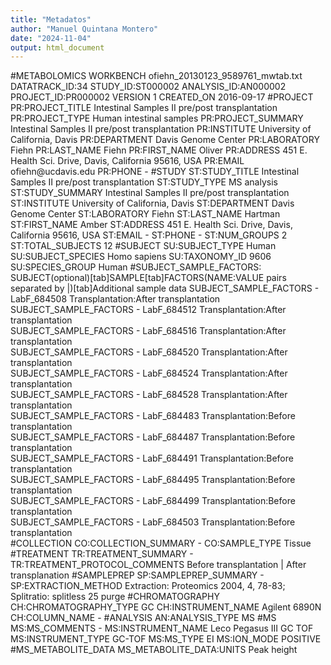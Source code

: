 ---
title: "Metadatos"
author: "Manuel Quintana Montero"
date: "2024-11-04"
output: html_document
---

#METABOLOMICS WORKBENCH ofiehn_20130123_9589761_mwtab.txt DATATRACK_ID:34 STUDY_ID:ST000002 ANALYSIS_ID:AN000002 PROJECT_ID:PR000002
VERSION             	1
CREATED_ON          	2016-09-17
#PROJECT
PR:PROJECT_TITLE                 	Intestinal Samples II pre/post transplantation
PR:PROJECT_TYPE                  	Human intestinal samples
PR:PROJECT_SUMMARY               	Intestinal Samples II pre/post transplantation
PR:INSTITUTE                     	University of California, Davis
PR:DEPARTMENT                    	Davis Genome Center
PR:LABORATORY                    	Fiehn
PR:LAST_NAME                     	Fiehn
PR:FIRST_NAME                    	Oliver
PR:ADDRESS                       	451 E. Health Sci. Drive, Davis, California 95616, USA
PR:EMAIL                         	ofiehn@ucdavis.edu
PR:PHONE                         	-
#STUDY
ST:STUDY_TITLE                   	Intestinal Samples II pre/post transplantation
ST:STUDY_TYPE                    	MS analysis
ST:STUDY_SUMMARY                 	Intestinal Samples II pre/post transplantation
ST:INSTITUTE                     	University of California, Davis
ST:DEPARTMENT                    	Davis Genome Center
ST:LABORATORY                    	Fiehn
ST:LAST_NAME                     	Hartman
ST:FIRST_NAME                    	Amber
ST:ADDRESS                       	451 E. Health Sci. Drive, Davis, California 95616, USA
ST:EMAIL                         	-
ST:PHONE                         	-
ST:NUM_GROUPS                    	2
ST:TOTAL_SUBJECTS                	12
#SUBJECT
SU:SUBJECT_TYPE                  	Human
SU:SUBJECT_SPECIES               	Homo sapiens
SU:TAXONOMY_ID                   	9606
SU:SPECIES_GROUP                 	Human
#SUBJECT_SAMPLE_FACTORS:         	SUBJECT(optional)[tab]SAMPLE[tab]FACTORS(NAME:VALUE pairs separated by |)[tab]Additional sample data
SUBJECT_SAMPLE_FACTORS           	-	LabF_684508	Transplantation:After transplantation	
SUBJECT_SAMPLE_FACTORS           	-	LabF_684512	Transplantation:After transplantation	
SUBJECT_SAMPLE_FACTORS           	-	LabF_684516	Transplantation:After transplantation	
SUBJECT_SAMPLE_FACTORS           	-	LabF_684520	Transplantation:After transplantation	
SUBJECT_SAMPLE_FACTORS           	-	LabF_684524	Transplantation:After transplantation	
SUBJECT_SAMPLE_FACTORS           	-	LabF_684528	Transplantation:After transplantation	
SUBJECT_SAMPLE_FACTORS           	-	LabF_684483	Transplantation:Before transplantation	
SUBJECT_SAMPLE_FACTORS           	-	LabF_684487	Transplantation:Before transplantation	
SUBJECT_SAMPLE_FACTORS           	-	LabF_684491	Transplantation:Before transplantation	
SUBJECT_SAMPLE_FACTORS           	-	LabF_684495	Transplantation:Before transplantation	
SUBJECT_SAMPLE_FACTORS           	-	LabF_684499	Transplantation:Before transplantation	
SUBJECT_SAMPLE_FACTORS           	-	LabF_684503	Transplantation:Before transplantation	
#COLLECTION
CO:COLLECTION_SUMMARY            	-
CO:SAMPLE_TYPE                   	Tissue
#TREATMENT
TR:TREATMENT_SUMMARY             	-
TR:TREATMENT_PROTOCOL_COMMENTS   	Before transplantation | After transplanation
#SAMPLEPREP
SP:SAMPLEPREP_SUMMARY            	-
SP:EXTRACTION_METHOD             	Extraction: Proteomics 2004, 4, 78-83; Splitratio: splitless 25 purge
#CHROMATOGRAPHY
CH:CHROMATOGRAPHY_TYPE           	GC
CH:INSTRUMENT_NAME               	Agilent 6890N
CH:COLUMN_NAME                   	-
#ANALYSIS
AN:ANALYSIS_TYPE                 	MS
#MS
MS:MS_COMMENTS                   	-
MS:INSTRUMENT_NAME               	Leco Pegasus III GC TOF
MS:INSTRUMENT_TYPE               	GC-TOF
MS:MS_TYPE                       	EI
MS:ION_MODE                      	POSITIVE
#MS_METABOLITE_DATA
MS_METABOLITE_DATA:UNITS         	Peak height